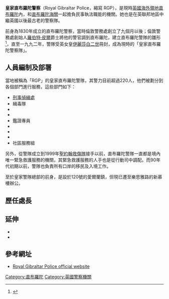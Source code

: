 {{Infobox Law enforcement agency
| agencyname      = 皇家直布羅陀警察
| nativename      =
| nativenamea     =
| nativenamer     =
| commonname      = 直布羅陀警察
| abbreviation    = RGP
| fictional       =
| patch           =
| patchcaption    =
| logo            =
| logocaption     =
| badge           = 
| badgecaption    = 
| flag            =
| flagcaption     =
| imagesize       = 150px
| motto           =
| mottotranslated =
| mission         =
| formedyear      = 1830
| formedmonthday  = 25 June
| preceding1      = 直布羅陀警察隊
| dissolved       =
| superseding     =
| employees       = 220
| volunteers      =
| budget          =
| nongovernment   =
| country         = 直布羅陀
| countryabbr     = GIB
| national        = 
| federal         =
| international   =
| divtype         =
| divname         =
| divdab          =
| subdivtype      =
| subdivname      =
| subdivdab       =
| map             = Location Gibraltar EU.png
| mapcaption      = 皇家直布羅陀警察隊的司法管轄範圍.
| sizearea        = 6.8 km²
| sizepopulation  = 28,875
| legaljuris      = opsjuris
| governingbody   = {{link-en|直布羅陀布政司署|Government of Gibraltar}}
| governingbodyscnd =
| constitution1   =
| police          = Yes
| local           =
| military        =
| provost         =
| gendarmerie     =
| religious       =
| speciality      =
| secret          =
| overviewtype    =
| overviewbody    =
| headquarters    = ''新慕樓，樂思雅路(New Mole House, Rosia Road)''
| hqlocmap        = Gibraltar map-en-edit2.svg
| hqlocmapheight  = 413
| hqlocmapwidth   =
| hqlocleft       = 140
| hqloctop        = 290
| hqlocmapborder  = No
| hqlocmappoptitle =
| sworntype       = Police officer
| sworn           =
| unsworntype     =
| unsworn         =
| multinational   =
| electeetype     = (御令總監)
| minister1name   = {{link-en|戴偉仕中將|Ed Davis (Royal Marines officer)}}
| minister1pfo    = [[直布罗陀总督|直布罗陀总督]]
| chief1name      = 麥僑恩
| chief1position  = 處長
| parentagency    =
| child1agency    =
| unittype        =
| unitname        =
| officetype      =
| officename      =
| provideragency  =
| uniformedas     =
| stationtype     = Station
| stations        = {{collapsible list |title=2 |New Mole House, Rosia Road|120, Irish Town}}
| airbases        =
| lockuptype      = Prison
| lockups         = [[Moorish_Castle|Her Majesty's Prison(摩禮書堡，女皇陛下拘留所）, Gibraltar]]
| vehicle1type    = Patrol car
| vehicles1       = Yes
| vehicle2type    = Armed response vehicle
| vehicles2       = Yes
| boat1type       =
| boats1          =
| aircraft1type   =
| aircraft1       =
| animal1type     = Dog
| animals1        = Yes
| person1name     =
| person1reason   =
| person1type     =
| programme1      =
| activity1name   =
| activitytype    =
| anniversary1    =
| award1          =
| website         = [http://www.police.gi/ Royal Gibraltar Police]
| footnotes       =
| reference       =
}}

'''皇家直布羅陀警察'''（Royal Gibraltar Police，縮寫 RGP），是現時[[英國海外領地|英國海外領地]][[直布羅陀|直布羅陀]]內，和[[直布羅陀海關|直布羅陀海關]]一起擔負民事執法職能的機關。她也是在英聯邦地區中繼英國以後最古老的警察隊。

前身為1830年成立的直布羅陀警察，當時倫敦警務處創立了九個月以後；倫敦警務處創始人[[羅伯特·皮爾|羅伯特·皮爾]]爵士將他的警官調到直布羅陀，建立直布羅陀警隊的雛形<ref>{{cite web|title=Royal Gibraltar Police website|url=http://www.police.gi/|accessdate=24 October 2012|archive-date=2013-12-03|archive-url=https://web.archive.org/web/20131203080625/http://www.police.gi/|dead-url=no}}</ref>，直至一九九二年，警隊受英女皇[[伊麗莎白二世|伊麗莎白二世]]冊封，成為現時的「皇家直布羅陀警察隊」。

==人員編制及部署==

當地被稱為「RGP」的皇家直布羅陀警隊，其警力目前超過220人，他們被劃分到各個部門進行服務，這些部門如下：

* [[CID|刑事偵緝處]]
* 緝毒隊
* {{link-en|政治部|Special Branch}}
* {{link-en|攻擊組|Firearms Unit}}
* 鑑證專員
* {{link-en|交通部|Traffic Department}}
* {{link-en|水警科|Marine Section}}
* {{link-en|行動司|Operations Division}}
* 社區服務組

另外，從警隊成立到1999年[[聖約翰救傷隊|聖約翰救傷隊]]接手以前，直布羅陀警隊一直都是境內唯一緊急救護服務的機關，其緊急救護服務的人手也是從行動司中調配。而90年代初期以前，警隊也負責所有口岸的移民及入境工作。

至於皇家警隊總部的前身，是設於120號的愛爾蘭鎮，但現已遷至樂思雅路的新慕樓辦公。

==歷任處長==
{{columns-list|3;width:600px;font-style:regular |
*1830 莫含理（H. Morgan）
*1859 岩仕堂（C. Armstrong）
*1870 施浩年（G.F. Stohelin）
*1875 白理雅（S. Blair）
*1882 高德超（W.F. Cottrell）
*1883 薛義（W. Seed）
*1895 班禮治（J.L. Bennet）
*1911 高德倫（J. Cochrane）
*1927 顧樂知（W.S. Gulloch）
*1937 高偉榮（D.S. Gowing）
*1953 艾巴朗（A.L. Abraham MVO.）
*1960 岳雲（P.G. Owen）
*1962 夏里農（L. Hannon MBE.）
*1968 白錦雀（J.D.O. Bird QPM.）
*1975 高國棟（R.B. Gordon QPM.）
*1975 衛廉時（R.S. Williams）
*1984 莫禮諾（Joseph C. Morello CPM.）
*1987 嘉里柏（Joseph L. Canepa CPM.）
*1997 紀仕榆（Alan J. Castree QPM）
*2001 柯造時（Joseph Ullger QPM.）
*2006 時永刻（Louis Wink, OBE, CPM ）
*2012 容愛華（Edward Yome CPM）
*2018 麥僑恩(Ian McGrail)
<ref>[http://www.police.gi/images/sampledata/RGP/publications/policing_plan/GPA_Policing_Plan_2012-2013.pdf GPA Policing Plan 2012, accessed 24 October 2012]{{dead link|date=2018年1月 |bot=InternetArchiveBot |fix-attempted=yes }}</ref>
}}

==延伸==
* {{link-en|直布羅陀警備警察|Gibraltar Defence Police}}
* {{link-en|直布羅陀司法|Law of Gibraltar}}



==參考網址==
* [http://www.police.gi/ Royal Gibraltar Police official website] {{Wayback|url=http://www.police.gi/ |date=20131203080625 }}
<references/>
<references/>
{{Commons category|Royal Gibraltar Police}}
{{UK crown dependency and overseas territory police forces}}
{{Gibraltar topics}}

[[Category:直布羅陀|Category:直布羅陀]]
[[Category:英國警察機關|Category:英國警察機關]]